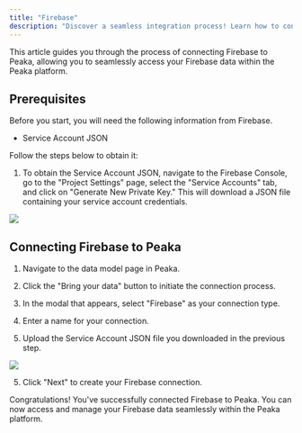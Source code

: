 ```yaml
---
title: "Firebase"
description: "Discover a seamless integration process! Learn how to connect Firebase to Peaka effortlessly for streamlined transactions."
---
```


This article guides you through the process of connecting Firebase to Peaka, allowing you to seamlessly access your Firebase data within the Peaka platform.

## Prerequisites

Before you start, you will need the following information from Firebase.

- Service Account JSON

Follow the steps below to obtain it:

1. To obtain the Service Account JSON, navigate to the Firebase Console, go to the "Project Settings" page, select the "Service Accounts" tab, and click on "Generate New Private Key." This will download a JSON file containing your service account credentials.

<img src="https://cdn.peaka.com/integrations/firebase-2.png" />

## Connecting Firebase to Peaka

1. Navigate to the data model page in Peaka.

2. Click the "Bring your data" button to initiate the connection process.

3. In the modal that appears, select "Firebase" as your connection type.

4. Enter a name for your connection.

5. Upload the Service Account JSON file you downloaded in the previous step.

<img src="https://cdn.peaka.com/integrations/firebase-1.png" />

5. Click "Next" to create your Firebase connection.

Congratulations! You've successfully connected Firebase to Peaka. You can now access and manage your Firebase data seamlessly within the Peaka platform.
